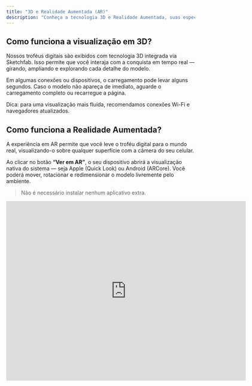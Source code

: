 ```yaml
---
title: "3D e Realidade Aumentada (AR)"
description: "Conheça a tecnologia 3D e Realidade Aumentada, suas especificações e como usar"
---
```


<div class="sketchfab-embed-wrapper" />

## Como funciona a visualização em 3D?

Nossos troféus digitais são exibidos com tecnologia 3D integrada via Sketchfab. Isso permite que você interaja com a conquista em tempo real — girando, ampliando e explorando cada detalhe do modelo.

Em algumas conexões ou dispositivos, o carregamento pode levar alguns segundos. Caso o modelo não apareça de imediato, aguarde o carregamento completo ou recarregue a página.

<Info>
  Dica: para uma visualização mais fluida, recomendamos conexões Wi-Fi e navegadores atualizados.
</Info>

## Como funciona a Realidade Aumentada?

A experiência em AR permite que você leve o troféu digital para o mundo real, visualizando-o sobre qualquer superfície com a câmera do seu celular.

Ao clicar no botão **“Ver em AR”**, o seu dispositivo abrirá a visualização nativa do sistema — seja Apple (Quick Look) ou Android (ARCore). Você poderá mover, rotacionar e redimensionar o modelo livremente pelo ambiente.

> Não é necessário instalar nenhum aplicativo extra.

<iframe title="Medalha Arcos Estrela - Prata" frameborder="0" allowfullscreen mozallowfullscreen="true" webkitallowfullscreen="true" allow="autoplay; fullscreen; xr-spatial-tracking" xr-spatial-tracking execution-while-out-of-viewport execution-while-not-rendered web-share width="640" height="480" src="https://sketchfab.com/models/740a4f6af02e4928a16e04dd8f84c815/embed?autostart=1&camera=0&transparent=1&ui_animations=0&ui_infos=0&ui_stop=0&ui_inspector=0&ui_watermark_link=0&ui_watermark=0&ui_help=0&ui_settings=0&ui_vr=0&ui_annotations=0" />

## Exemplo prático de uso

<Steps>
  <Step title="Acesse a plataforma">
    Acesse sua conquista normalmente pela plataforma.
  </Step>
  <Step title="Clique em uma conquista">
    Localize o troféu em 3D e interaja livremente com o modelo.
  </Step>
  <Step title="Acessar a Realidade Aumentada">
    Clique no botão "Ver em AR".
  </Step>
  <Step title="Use o celular">
    Aponte a câmera do celular para uma superfície plana e bem iluminada.
  </Step>
  <Step title="Divirta-se!">
    O troféu será posicionado no mundo real — agora é só explorar, girar e compartilhar a experiência\!
  </Step>
</Steps>

<Tip>
  Dica: Aproveite para tirar uma foto com o troféu e compartilhar nas redes sociais. O reconhecimento é seu — celebre como quiser\!
</Tip>

## **Requisitos técnicos para usar o AR**

A visualização em AR depende de suporte nativo do seu celular. \
Veja abaixo os requisitos mínimos para garantir compatibilidade:

- **iPhone**: iPhone 6S ou superior, com iOS 12 ou superior
- **iPad**: iPad (5ª geração ou superior), com iOS 12 ou superior
- **Android**: Android 8.0\+ com suporte a **ARCore 1.9** ou superior

<Warning>
  Se o seu dispositivo não atender aos requisitos, a opção de AR pode não aparecer ou não funcionar corretamente.
</Warning>

## Informações técnicas avançadas

<Accordion title="Saiba mais">
  A visualização 3D e AR é fornecida via Sketchfab, uma solução de mercado para renderização em tempo real no navegador.

  - Modelos utilizam WebGL para renderização 3D.
  - A AR usa `.usdz` (Apple) e `.glb` (Android), carregados diretamente do Sketchfab CDN.
  - Para desempenho ideal, recomendamos Google Chrome ou Safari atualizados.

  <Warning>
    Em navegadores que bloqueiam scripts de terceiros ou se estiver com modo economia de dados ativado, a experiência pode ser limitada.
  </Warning>
</Accordion>